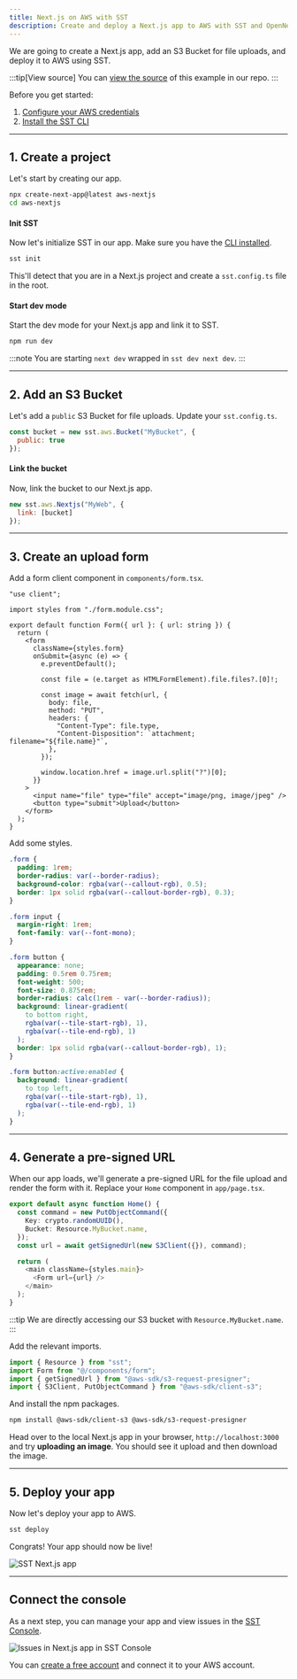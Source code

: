 ```yaml
---
title: Next.js on AWS with SST
description: Create and deploy a Next.js app to AWS with SST and OpenNext.
---
```


We are going to create a Next.js app, add an S3 Bucket for file uploads, and deploy it to AWS using SST.

:::tip[View source]
You can [view the source](https://github.com/sst/ion/tree/dev/examples/aws-nextjs) of this example in our repo.
:::

Before you get started:

1. [Configure your AWS credentials](https://docs.sst.dev/advanced/iam-credentials#loading-from-a-file)
2. [Install the SST CLI](/docs/reference/cli)

---

## 1. Create a project

Let's start by creating our app.

```bash
npx create-next-app@latest aws-nextjs
cd aws-nextjs
```

#### Init SST

Now let's initialize SST in our app. Make sure you have the [CLI installed](/docs/reference/cli/).

```bash
sst init
```

This'll detect that you are in a Next.js project and create a `sst.config.ts` file in the root.

#### Start dev mode

Start the dev mode for your Next.js app and link it to SST.

```bash
npm run dev
```

:::note
You are starting `next dev` wrapped in `sst dev next dev`.
:::

---

## 2. Add an S3 Bucket

Let's add a `public` S3 Bucket for file uploads. Update your `sst.config.ts`.

```js title="sst.config.ts"
const bucket = new sst.aws.Bucket("MyBucket", {
  public: true
});
```

#### Link the bucket

Now, link the bucket to our Next.js app.

```js title="sst.config.ts" {2}
new sst.aws.Nextjs("MyWeb", {
  link: [bucket]
});
```

---

## 3. Create an upload form

Add a form client component in `components/form.tsx`.

```tsx title="components/form.tsx"
"use client";

import styles from "./form.module.css";

export default function Form({ url }: { url: string }) {
  return (
    <form
      className={styles.form}
      onSubmit={async (e) => {
        e.preventDefault();

        const file = (e.target as HTMLFormElement).file.files?.[0]!;

        const image = await fetch(url, {
          body: file,
          method: "PUT",
          headers: {
            "Content-Type": file.type,
            "Content-Disposition": `attachment; filename="${file.name}"`,
          },
        });

        window.location.href = image.url.split("?")[0];
      }}
    >
      <input name="file" type="file" accept="image/png, image/jpeg" />
      <button type="submit">Upload</button>
    </form>
  );
}
```

Add some styles.

```css title="components/form.module.css"
.form {
  padding: 1rem;
  border-radius: var(--border-radius);
  background-color: rgba(var(--callout-rgb), 0.5);
  border: 1px solid rgba(var(--callout-border-rgb), 0.3);
}

.form input {
  margin-right: 1rem;
  font-family: var(--font-mono);
}

.form button {
  appearance: none;
  padding: 0.5rem 0.75rem;
  font-weight: 500;
  font-size: 0.875rem;
  border-radius: calc(1rem - var(--border-radius));
  background: linear-gradient(
    to bottom right,
    rgba(var(--tile-start-rgb), 1),
    rgba(var(--tile-end-rgb), 1)
  );
  border: 1px solid rgba(var(--callout-border-rgb), 1);
}

.form button:active:enabled {
  background: linear-gradient(
    to top left,
    rgba(var(--tile-start-rgb), 1),
    rgba(var(--tile-end-rgb), 1)
  );
}
```

---

## 4. Generate a pre-signed URL

When our app loads, we'll generate a pre-signed URL for the file upload and render the form with it. Replace your `Home` component in `app/page.tsx`.

```ts title="app/page.tsx" {4}
export default async function Home() {
  const command = new PutObjectCommand({
    Key: crypto.randomUUID(),
    Bucket: Resource.MyBucket.name,
  });
  const url = await getSignedUrl(new S3Client({}), command);

  return (
    <main className={styles.main}>
      <Form url={url} />
    </main>
  );
}
```

:::tip
We are directly accessing our S3 bucket with `Resource.MyBucket.name`.
:::

Add the relevant imports.

```ts title="app/page.tsx"
import { Resource } from "sst";
import Form from "@/components/form";
import { getSignedUrl } from "@aws-sdk/s3-request-presigner";
import { S3Client, PutObjectCommand } from "@aws-sdk/client-s3";
```

And install the npm packages.

```bash
npm install @aws-sdk/client-s3 @aws-sdk/s3-request-presigner
```

Head over to the local Next.js app in your browser, `http://localhost:3000` and try **uploading an image**. You should see it upload and then download the image.

---

## 5. Deploy your app

Now let's deploy your app to AWS.

```bash
sst deploy
```

Congrats! Your app should now be live!

![SST Next.js app](../../../../../assets/docs/start/start-nextjs.png)

---

## Connect the console

As a next step, you can manage your app and view issues in the [SST Console](/docs/console/).

![Issues in Next.js app in SST Console](../../../../../assets/docs/start/issues-in-nextjs-app-in-the-sst-console.png)

You can [create a free account](https://console.sst.dev) and connect it to your AWS account.
